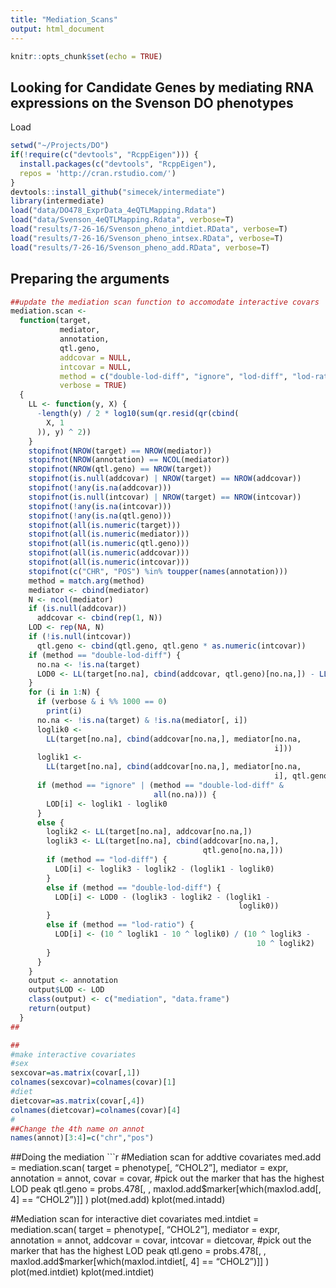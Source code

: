 ```yaml
---
title: "Mediation_Scans"
output: html_document
---
```


```r
knitr::opts_chunk$set(echo = TRUE)
```

## Looking for Candidate Genes by mediating RNA expressions on the Svenson DO phenotypes

Load 
```r
setwd("~/Projects/DO")
if(!require(c("devtools", "RcppEigen"))) {
  install.packages(c("devtools", "RcppEigen"),
  repos = 'http://cran.rstudio.com/')
}
devtools::install_github("simecek/intermediate")
library(intermediate)
load("data/DO478_ExprData_4eQTLMapping.Rdata")
load("data/Svenson_4eQTLMapping.Rdata", verbose=T)
load("results/7-26-16/Svenson_pheno_intdiet.RData", verbose=T)
load("results/7-26-16/Svenson_pheno_intsex.RData", verbose=T)
load("results/7-26-16/Svenson_pheno_add.RData", verbose=T)
```

## Preparing the arguments
```r
##update the mediation scan function to accomodate interactive covars
mediation.scan <-
  function(target,
           mediator,
           annotation,
           qtl.geno,
           addcovar = NULL,
           intcovar = NULL,
           method = c("double-lod-diff", "ignore", "lod-diff", "lod-ratio"),
           verbose = TRUE)
  {
    LL <- function(y, X) {
      -length(y) / 2 * log10(sum(qr.resid(qr(cbind(
        X, 1
      )), y) ^ 2))
    }
    stopifnot(NROW(target) == NROW(mediator))
    stopifnot(NROW(annotation) == NCOL(mediator))
    stopifnot(NROW(qtl.geno) == NROW(target))
    stopifnot(is.null(addcovar) | NROW(target) == NROW(addcovar))
    stopifnot(!any(is.na(addcovar)))
    stopifnot(is.null(intcovar) | NROW(target) == NROW(intcovar))
    stopifnot(!any(is.na(intcovar)))
    stopifnot(!any(is.na(qtl.geno)))
    stopifnot(all(is.numeric(target)))
    stopifnot(all(is.numeric(mediator)))
    stopifnot(all(is.numeric(qtl.geno)))
    stopifnot(all(is.numeric(addcovar)))
    stopifnot(all(is.numeric(intcovar)))
    stopifnot(c("CHR", "POS") %in% toupper(names(annotation)))
    method = match.arg(method)
    mediator <- cbind(mediator)
    N <- ncol(mediator)
    if (is.null(addcovar))
      addcovar <- cbind(rep(1, N))
    LOD <- rep(NA, N)
    if (!is.null(intcovar))
      qtl.geno <- cbind(qtl.geno, qtl.geno * as.numeric(intcovar))
    if (method == "double-lod-diff") {
      no.na <- !is.na(target)
      LOD0 <- LL(target[no.na], cbind(addcovar, qtl.geno)[no.na,]) - LL(target[no.na], addcovar[no.na,])
    }
    for (i in 1:N) {
      if (verbose & i %% 1000 == 0)
        print(i)
      no.na <- !is.na(target) & !is.na(mediator[, i])
      loglik0 <-
        LL(target[no.na], cbind(addcovar[no.na,], mediator[no.na,
                                                           i]))
      loglik1 <-
        LL(target[no.na], cbind(addcovar[no.na,], mediator[no.na,
                                                           i], qtl.geno[no.na,]))
      if (method == "ignore" | (method == "double-lod-diff" &
                                all(no.na))) {
        LOD[i] <- loglik1 - loglik0
      }
      else {
        loglik2 <- LL(target[no.na], addcovar[no.na,])
        loglik3 <- LL(target[no.na], cbind(addcovar[no.na,],
                                           qtl.geno[no.na,]))
        if (method == "lod-diff") {
          LOD[i] <- loglik3 - loglik2 - (loglik1 - loglik0)
        }
        else if (method == "double-lod-diff") {
          LOD[i] <- LOD0 - (loglik3 - loglik2 - (loglik1 -
                                                   loglik0))
        }
        else if (method == "lod-ratio") {
          LOD[i] <- (10 ^ loglik1 - 10 ^ loglik0) / (10 ^ loglik3 -
                                                       10 ^ loglik2)
        }
      }
    }
    output <- annotation
    output$LOD <- LOD
    class(output) <- c("mediation", "data.frame")
    return(output)
  }
##

##
#make interactive covariates
#sex
sexcovar=as.matrix(covar[,1])
colnames(sexcovar)=colnames(covar)[1]
#diet
dietcovar=as.matrix(covar[,4])
colnames(dietcovar)=colnames(covar)[4]
#
##Change the 4th name on annot
names(annot)[3:4]=c("chr","pos")

```

##Doing the mediation
```r
#Mediation scan for addtive covariates
med.add = mediation.scan(
  target = phenotype[, "CHOL2"],
  mediator = expr,
  annotation = annot,
  covar = covar,
  #pick out the marker that has the highest LOD peak
  qtl.geno = probs.478[, , maxlod.add$marker[which(maxlod.add[, 4] ==
                                                     "CHOL2")]]
)
plot(med.add)
kplot(med.intadd)



#Mediation scan for interactive diet covariates
med.intdiet = mediation.scan(
  target = phenotype[, "CHOL2"],
  mediator = expr,
  annotation = annot,
  addcovar = covar,
  intcovar = dietcovar,
  #pick out the marker that has the highest LOD peak
  qtl.geno = probs.478[, , maxlod.add$marker[which(maxlod.intdiet[, 4] ==
                                                     "CHOL2")]]
)
plot(med.intdiet)
kplot(med.intdiet)

